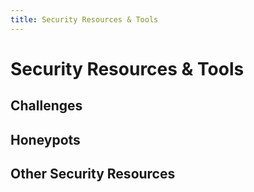 ```yaml
---
title: Security Resources & Tools
---
```



# Security Resources & Tools

## Challenges

<Cards>
  <Card
    title="Hackmud"
    description="A massively multiplayer online text-based hacking simulator."
    href="https://www.hackmud.com/"
    external
  />
</Cards>

## Honeypots

<Cards>
  <Card
    title="Riotpot"
    description="An interactive honeypot for IoT and OT devices."
    href="https://github.com/honeynet/riotpot"
    external
  />
  <Card
    title="Honeypot ToGo AAU (HosTaGe)"
    description="A low-interaction honeypot for mobile devices."
    href="https://aau-network-security.github.io/HosTaGe/"
    external
  />
</Cards>

## Other Security Resources

<Cards>
  <Card
    title="Collection of Cyber Bookmarks"
    description="A curated list of cybersecurity-related bookmarks."
    href="https://github.com/x0rb3l/Cyber-Bookmarks"
    external
  />
  <Card
    title="The Hacker's Choice (THC)"
    description="One of the oldest and most renowned hacking groups."
    href="https://www.thc.org/"
    external
  />
  <Card
    title="Ransom Database"
    description="A database tracking ransomware attacks and information."
    href="https://www.ransom-db.com/"
    external
  />
  <Card
    title="AppTotal - Analyze your app"
    description="Mobile application security analysis platform."
    href="https://apptotal.io/"
    external
  />
  <Card
    title="Hack The Box"
    description="Cybersecurity training platform with hands-on penetration testing labs"
    href="https://hackthebox.com/"
    external
  />
  <Card
    title="TryHackMe"
    description="Interactive cybersecurity learning platform with guided paths"
    href="https://www.tryhackme.com/"
    external
  />
  <Card
    title="Shodan"
    description="Search engine for Internet-connected devices"
    href="https://www.shodan.io/"
    external
  />
  <Card
    title="Have I Been Pwned"
    description="Check if your email has been compromised in a data breach"
    href="https://haveibeenpwned.com/"
    external
  />
  <Card
    title="Exploit-DB"
    description="CVE compliant archive of public exploits and vulnerable software"
    href="https://www.exploit-db.com/"
    external
  />
</Cards>